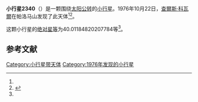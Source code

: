 {{Infobox planet
| bgcolour = #FFFFC0
| name = 2340 Hathor
| symbol = 
| image = 
| caption = 
| discovery = yes
| discovery_ref = 
| discoverer = [[查爾斯·科瓦爾|查爾斯·科瓦爾]]
| discovery_site = [[帕洛马山|帕洛马山]] 
| discovered = 1976年10月22日
| designations = yes
| mp_name = 
| named_after = 
| alt_names = 
| mp_category = [[Aten|Aten]]
| orbit_ref = <ref name="a">[http://ssd.jpl.nasa.gov/sbdb.cgi?sstr=2340 2340 Hathor] {{Wayback|url=http://ssd.jpl.nasa.gov/sbdb.cgi?sstr=2340 |date=20200820021305 }}，小行星數據庫瀏覽器（JPL Small-Body Database Browser）－[[美国国家航空航天局|美国国家航空航天局]]喷气推进实验室</ref>
| epoch = 2456400.5 (2013年4月18日更新)
| aphelion = {{convert|1.224001369878557|AU|km|3|abbr=on|lk=out}}
| perihelion = {{convert|.4644595262963788|AU|km|3|abbr=on}}
| semimajor = {{convert|.8442304480874677|AU|km|3|abbr=on}}
| eccentricity = 0.449842721
| period = 283.3282923 [[日|日]]<br />0.78[[儒略年|儒略年]]
| avg_speed = 
| inclination = 5.854267230354686
| asc_node = 211.4663976004391
| mean_anomaly = 
| arg_peri = 40.01184820207784
| satellites = 
| physical_characteristics = yes
| dimensions = 
| mass = 
| density = 
| surface_grav = 
| escape_velocity = 
| sidereal_day = 
| axial_tilt = 
| pole_ecliptic_lat = 
| pole_ecliptic_lon = 
| albedo = 
| temperatures= 
| temp_name1 = 
| mean_temp_1 = 
| max_temp_1 = 
| temp_name2 = 
| max_temp_2 = 
| spectral_type = 
| abs_magnitude = 40.01184820207784
}}

'''小行星2340'''（{{lang-en|2340 Hathor}}）是一颗围绕[[太阳|太阳]][[公转|公转]]的[[小行星|小行星]]。1976年10月22日，[[查爾斯·科瓦爾|查爾斯·科瓦爾]]在帕洛马山发现了此天体<ref name="a" /><ref>{{cite news|title=小行星列表|url=http://cfa-www.harvard.edu/iau/lists/NumberedMPs.txt|accessdate=2013-07-08|newspaper=哈佛大学|archive-date=2008-05-17|archive-url=https://web.archive.org/web/20080517010638/http://cfa-www.harvard.edu/iau/lists/NumberedMPs.txt|dead-url=no}}</ref>。

这颗小行星的[[绝对星等|绝对星等]]为40.01184820207784等<ref name="a" />。

==参考文献==
{{reflist}}
{{Minor Planet Number|[[小行星2339|小行星2339]]|[[小行星2341|小行星2341]]}}

{{小天体}}

[[Category:小行星带天体|Category:小行星带天体]]
[[Category:1976年发现的小行星|Category:1976年发现的小行星]]

{{asteroid-stub}}